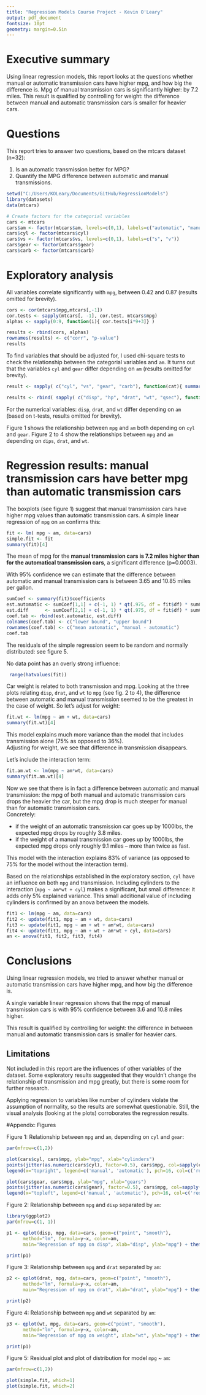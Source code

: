 ```yaml
---
title: "Regression Models Course Project - Kevin O'Leary"
output: pdf_document
fontsize: 10pt
geometry: margin=0.5in
---
```




# Executive summary

Using linear regression models, this report looks at the questions whether manual or automatic transmission cars have higher mpg, and how big the difference is. Mpg of manual transmission cars is significantly higher: by 7.2 miles. This result is qualified by controlling for weight: the difference between manual and automatic transmission cars is smaller for heavier cars.

# Questions

This report tries to answer two questions, based on the mtcars dataset (n=32):

1. Is an automatic transmission better for MPG?
2. Quantify the MPG difference between automatic and manual transmissions.  

```r
setwd("C:/Users/KOLeary/Documents/GitHub/RegressionModels")
library(datasets)
data(mtcars)

# Create factors for the categorial variables
cars <- mtcars
cars$am <- factor(mtcars$am, levels=c(0,1), labels=c("automatic", "manual"))
cars$cyl <- factor(mtcars$cyl)
cars$vs <- factor(mtcars$vs, levels=c(0,1), labels=c("s", "v"))
cars$gear <- factor(mtcars$gear)
cars$carb <- factor(mtcars$carb)
```

# Exploratory analysis

All variables correlate significantly with `mpg`, between 0.42 and 0.87 (results omitted for brevity).
```r
cors <- cor(mtcars$mpg,mtcars[,-1])
cor.tests <- sapply(mtcars[, -1], cor.test, mtcars$mpg)
alphas <- sapply(0:9, function(i){ cor.tests[i*9+3]} )

results <- rbind(cors, alphas)
rownames(results) <- c("corr", "p-value")
results
```

To find variables that should be adjusted for, I used chi-square tests to check the relationship between the categorial variables and `am`. It turns out that the variables `cyl` and `gear` differ depending on `am` (results omitted for brevity).
```r
result <- sapply( c("cyl", "vs", "gear", "carb"), function(cat){ summary( table(cars[,cat], cars$am) )} )
```


```r
results <- rbind( sapply( c("disp", "hp", "drat", "wt", "qsec"), function(var){ t.test( cars[,var] ~ cars$am)[3] } ) )
```
For the numerical variables: `disp`, `drat`, and `wt` differ depending on `am` (based on t-tests, results omitted for brevity).

Figure 1 shows the relationship between `mpg` and `am` both depending on `cyl` and `gear`. 
Figure 2 to 4 show the relationships between `mpg` and `am` depending on `dips`, `drat`, and `wt`.

# Regression results: manual transmission cars have better mpg than automatic transmission cars

The boxplots (see figure 1) suggest that manual transmission cars have higher mpg values than automatic transmission cars. A simple linear regression of `mpg` on `am` confirms this:
```r
fit <- lm( mpg ~ am, data=cars)
simple.fit <- fit
summary(fit)[4]
```

The mean of mpg for the **manual transmission cars is 7.2 miles higher than for the automatical transmission cars**, a significant difference (p=0.0003).

With 95% confidence we can estimate that the difference between automatic and manual transmission cars is between 3.65 and 10.85 miles per gallon.
```r
sumCoef <- summary(fit)$coefficients
est.automatic <- sumCoef[1,1] + c(-1, 1) * qt(.975, df = fit$df) * sumCoef[1, 2]
est.diff      <- sumCoef[2,1] + c(-1, 1) * qt(.975, df = fit$df) * sumCoef[2, 2]
coef.tab <- rbind(est.automatic, est.diff)
colnames(coef.tab) <- c("lower bound", "upper bound")
rownames(coef.tab) <- c("mean automatic", "manual - automatic")
coef.tab
```

The residuals of the simple regression seem to be random and normally distributed: see figure 5.

No data point has an overly strong influence:
```r
 range(hatvalues(fit))
```

Car weight is related to both transmission and mpg. Looking at the three plots relating `disp`, `drat`, and `wt` to `mpg` (see fig. 2 to 4), the difference between automatic and manual transmission seemed to be the greatest in the case of weight. So let's adjust for weight:
```r
fit.wt <- lm(mpg ~ am + wt, data=cars)
summary(fit.wt)[4]
```
This model explains much more variance than the model that includes transmission alone (75% as opposed to 36%).  
Adjusting for weight, we see that difference in transmission disappears.

Let's include the interaction term:
```r
fit.am.wt <- lm(mpg ~ am*wt, data=cars)
summary(fit.am.wt)[4]
```

Now we see that there is in fact a difference between automatic and manual transmission: the mpg of both manual and automatic transmission cars drops the heavier the car, but the mpg drop is much steeper for manual than for automatic transmission cars.    
Concretely: 

* if the weight of an automatic transmission car goes up by 1000lbs, the expected mpg drops by roughly 3.8 miles.
* if the weight of a manual transmission car goes up by 1000lbs, the expected mpg drops only roughly 9.1 miles -- more than twice as fast.

This model with the interaction explains 83% of variance (as opposed to 75% for the model without the interaction term).

Based on the relationships established in the exploratory section, `cyl` have an influence on both `mpg` and transmission. Including cylinders to the interaction (`mpg ~ am*wt + cyl`) makes a significant, but small difference: it adds only 5% explained variance.
This small additional value of including cylinders is confirmed by an anova between the models.
```r
fit1 <- lm(mpg ~ am, data=cars)
fit2 <- update(fit1, mpg ~ am + wt, data=cars)
fit3 <- update(fit1, mpg ~ am + wt + am*wt, data=cars)
fit4 <- update(fit1, mpg ~ am + wt + am*wt + cyl, data=cars)
an <- anova(fit1, fit2, fit3, fit4)
```

# Conclusions

Using linear regression models, we tried to answer whether manual or automatic transmission cars have higher mpg, and how big the difference is.

A single variable linear regression shows that the mpg of manual transmission cars is with 95% confidence between 3.6 and 10.8 miles higher.

This result is qualified by controlling for weight: the difference in between manual and automatic transmission cars is smaller for heavier cars.

## Limitations

Not included in this report are the influences of other variables of the dataset. Some exploratory results suggested that they wouldn't change the relationship of transmission and mpg greatly, but there is some room for further research.

Applying regression to variables like number of cylinders violate the assumption of normality, so the results are somewhat questionable. Still, the visual analysis (looking at the plots) corroborates the regression results.

#Appendix: Figures

Figure 1: Relationship between `mpg` and `am`, depending on `cyl` and `gear`:

```r
par(mfrow=c(1,2))

plot(cars$cyl, cars$mpg, ylab="mpg", xlab="cylinders")
points(jitter(as.numeric(cars$cyl), factor=0.5), cars$mpg, col=sapply(cars$am, switch, 'red', 'green'), pch=16)
legend(x="topright", legend=c('manual', 'automatic'), pch=16, col=c('red', 'green'), cex=0.8, inset=0.03)

plot(cars$gear, cars$mpg, ylab="mpg", xlab="gears")
points(jitter(as.numeric(cars$gear), factor=0.5), cars$mpg, col=sapply(cars$am, switch, 'red', 'green'), pch=16)
legend(x="topleft", legend=c('manual', 'automatic'), pch=16, col=c('red', 'green'), cex=0.8, inset=0.03)

```


Figure 2: Relationship between `mpg` and `disp` separated by `am`:

```r
library(ggplot2)
par(mfrow=c(1, 1))

p1 <- qplot(disp, mpg, data=cars, geom=c("point", "smooth"), 
      method="lm", formula=y~x, color=am, 
      main="Regression of mpg on disp", xlab="disp", ylab="mpg") + theme_bw() + theme(legend.position = c(0.8, 0.8))

print(p1)
```

Figure 3: Relationship between `mpg` and `drat` separated by `am`:

```r

p2 <- qplot(drat, mpg, data=cars, geom=c("point", "smooth"), 
      method="lm", formula=y~x, color=am, 
      main="Regression of mpg on drat", xlab="drat", ylab="mpg") + theme_bw() + theme(legend.position = c(0.2, 0.8))

print(p2)
```

Figure 4: Relationship between `mpg` and `wt` separated by `am`:

```r

p3 <- qplot(wt, mpg, data=cars, geom=c("point", "smooth"), 
      method="lm", formula=y~x, color=am, 
      main="Regression of mpg on weight", xlab="wt", ylab="mpg") + theme_bw() + theme(legend.position = c(0.8, 0.8))

print(p1)
```

Figure 5: Residual plot and plot of distribution for model `mpg` ~ `am`:

```r
par(mfrow=c(1,2))

plot(simple.fit, which=1)
plot(simple.fit, which=2)
```
